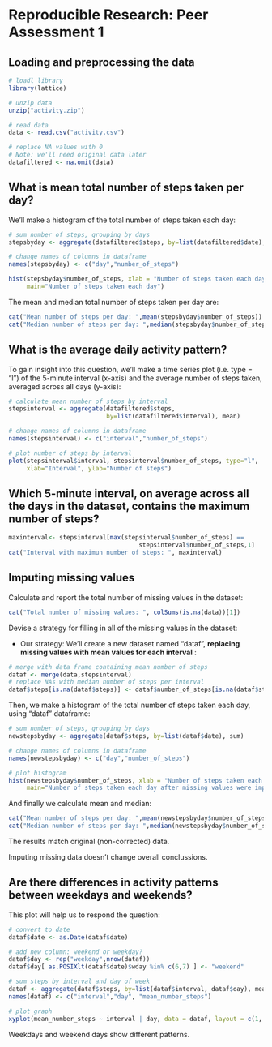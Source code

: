 # Reproducible Research: Peer Assessment 1

## Loading and preprocessing the data

``` r
# loadl library
library(lattice)

# unzip data
unzip("activity.zip")

# read data
data <- read.csv("activity.csv")

# replace NA values with 0 
# Note: we'll need original data later
datafiltered <- na.omit(data)

```

## What is mean total number of steps taken per day?

We'll make a histogram of the total number of steps taken each day:

``` r

# sum number of steps, grouping by days
stepsbyday <- aggregate(datafiltered$steps, by=list(datafiltered$date), sum)

# change names of columns in dataframe
names(stepsbyday) <- c("day","number_of_steps")

hist(stepsbyday$number_of_steps, xlab = "Number of steps taken each day",
     main="Number of steps taken each day")

```

The mean and median total number of steps taken per day are:

``` r
cat("Mean number of steps per day: ",mean(stepsbyday$number_of_steps))
cat("Median number of steps per day: ",median(stepsbyday$number_of_steps))
```

## What is the average daily activity pattern?

To gain insight into this question, we'll make a time series plot (i.e. type = "l") of the 5-minute interval (x-axis)
and the average number of steps taken, averaged across all days (y-axis):

``` r
# calculate mean number of steps by interval
stepsinterval <- aggregate(datafiltered$steps, 
                           by=list(datafiltered$interval), mean)

# change names of columns in dataframe
names(stepsinterval) <- c("interval","number_of_steps")

# plot number of steps by interval 
plot(stepsinterval$interval, stepsinterval$number_of_steps, type="l", 
     xlab="Interval", ylab="Number of steps")
```
## Which 5-minute interval, on average across all the days in the dataset, contains the maximum number of steps?

```r
maxinterval<- stepsinterval[max(stepsinterval$number_of_steps) == 
                                    stepsinterval$number_of_steps,1]
cat("Interval with maximun number of steps: ", maxinterval)
```

## Imputing missing values

Calculate and report the total number of missing values in the dataset:

``` r
cat("Total number of missing values: ", colSums(is.na(data))[1])
```

Devise a strategy for filling in all of the missing values in the dataset:

- Our strategy: We'll create a new dataset named "dataf", <b> replacing missing values with mean values for each interval</b> :

```r
# merge with data frame containing mean number of steps 
dataf <- merge(data,stepsinterval)
# replace NAs with median number of steps per interval
dataf$steps[is.na(dataf$steps)] <- dataf$number_of_steps[is.na(dataf$steps)]
```

Then, we make a histogram of the total number of steps taken each day, using "dataf" dataframe:

```r
# sum number of steps, grouping by days
newstepsbyday <- aggregate(dataf$steps, by=list(dataf$date), sum)

# change names of columns in dataframe
names(newstepsbyday) <- c("day","number_of_steps")

# plot histogram
hist(newstepsbyday$number_of_steps, xlab = "Number of steps taken each day",
     main="Number of steps taken each day after missing values were imputed")
```

And finally we calculate mean and median:

``` r
cat("Mean number of steps per day: ",mean(newstepsbyday$number_of_steps))
cat("Median number of steps per day: ",median(newstepsbyday$number_of_steps))
```

The results match original (non-corrected) data.

Imputing missing data doesn't change overall conclussions.

## Are there differences in activity patterns between weekdays and weekends?

This plot will help us to respond the question:

```r
# convert to date
dataf$date <- as.Date(dataf$date)

# add new column: weekend or weekday? 
dataf$day <- rep("weekday",nrow(dataf))
dataf$day[ as.POSIXlt(dataf$date)$wday %in% c(6,7) ] <- "weekend"

# sum steps by interval and day of week
dataf <- aggregate(dataf$steps, by=list(dataf$interval, dataf$day), mean)
names(dataf) <- c("interval","day", "mean_number_steps")

# plot graph
xyplot(mean_number_steps ~ interval | day, data = dataf, layout = c(1, 2),type="l")
```

Weekdays and weekend days show different patterns.


